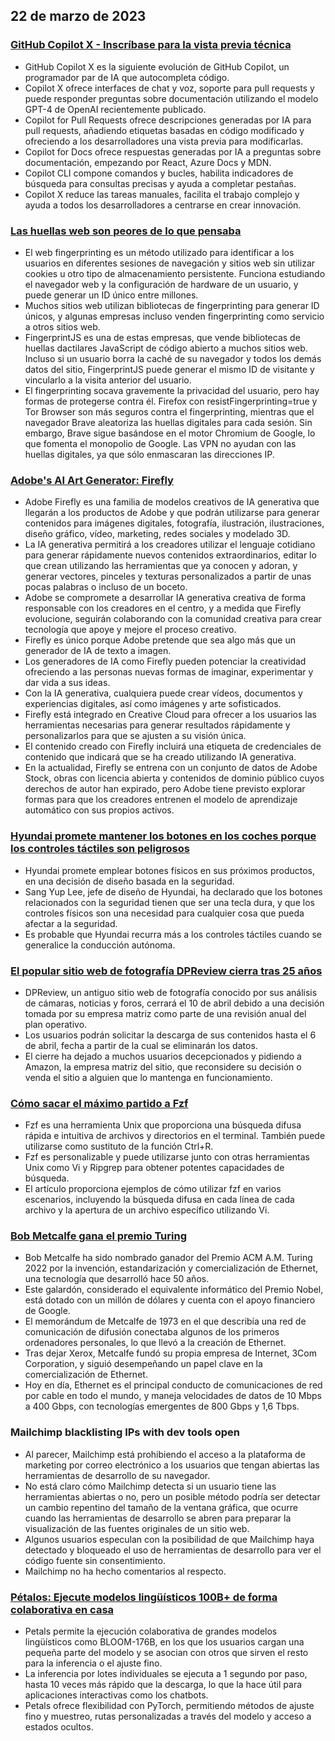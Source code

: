 

<CallToAction />

<Steps>

## 22 de marzo de 2023

### [GitHub Copilot X - Inscríbase para la vista previa técnica](https://github.blog/2023-03-22-github-copilot-x-the-ai-powered-developer-experience/?ref=hackernewsgpt.com)

- GitHub Copilot X es la siguiente evolución de GitHub Copilot, un programador par de IA que autocompleta código.
- Copilot X ofrece interfaces de chat y voz, soporte para pull requests y puede responder preguntas sobre documentación utilizando el modelo GPT-4 de OpenAI recientemente publicado.
- Copilot for Pull Requests ofrece descripciones generadas por IA para pull requests, añadiendo etiquetas basadas en código modificado y ofreciendo a los desarrolladores una vista previa para modificarlas.
- Copilot for Docs ofrece respuestas generadas por IA a preguntas sobre documentación, empezando por React, Azure Docs y MDN.
- Copilot CLI compone comandos y bucles, habilita indicadores de búsqueda para consultas precisas y ayuda a completar pestañas.
- Copilot X reduce las tareas manuales, facilita el trabajo complejo y ayuda a todos los desarrolladores a centrarse en crear innovación.

### [Las huellas web son peores de lo que pensaba](https://www.bitestring.com/posts/2023-03-19-web-fingerprinting-is-worse-than-I-thought.html?ref=hackernewsgpt.com)

- El web fingerprinting es un método utilizado para identificar a los usuarios en diferentes sesiones de navegación y sitios web sin utilizar cookies u otro tipo de almacenamiento persistente. Funciona estudiando el navegador web y la configuración de hardware de un usuario, y puede generar un ID único entre millones.
- Muchos sitios web utilizan bibliotecas de fingerprinting para generar ID únicos, y algunas empresas incluso venden fingerprinting como servicio a otros sitios web.
- FingerprintJS es una de estas empresas, que vende bibliotecas de huellas dactilares JavaScript de código abierto a muchos sitios web. Incluso si un usuario borra la caché de su navegador y todos los demás datos del sitio, FingerprintJS puede generar el mismo ID de visitante y vincularlo a la visita anterior del usuario.
- El fingerprinting socava gravemente la privacidad del usuario, pero hay formas de protegerse contra él. Firefox con resistFingerprinting=true y Tor Browser son más seguros contra el fingerprinting, mientras que el navegador Brave aleatoriza las huellas digitales para cada sesión. Sin embargo, Brave sigue basándose en el motor Chromium de Google, lo que fomenta el monopolio de Google. Las VPN no ayudan con las huellas digitales, ya que sólo enmascaran las direcciones IP.

### [Adobe's AI Art Generator: Firefly](https://www.adobe.com/sensei/generative-ai/firefly.html?ref=hackernewsgpt.com)

- Adobe Firefly es una familia de modelos creativos de IA generativa que llegarán a los productos de Adobe y que podrán utilizarse para generar contenidos para imágenes digitales, fotografía, ilustración, ilustraciones, diseño gráfico, vídeo, marketing, redes sociales y modelado 3D.
- La IA generativa permitirá a los creadores utilizar el lenguaje cotidiano para generar rápidamente nuevos contenidos extraordinarios, editar lo que crean utilizando las herramientas que ya conocen y adoran, y generar vectores, pinceles y texturas personalizados a partir de unas pocas palabras o incluso de un boceto.
- Adobe se compromete a desarrollar IA generativa creativa de forma responsable con los creadores en el centro, y a medida que Firefly evolucione, seguirán colaborando con la comunidad creativa para crear tecnología que apoye y mejore el proceso creativo.
- Firefly es único porque Adobe pretende que sea algo más que un generador de IA de texto a imagen.
- Los generadores de IA como Firefly pueden potenciar la creatividad ofreciendo a las personas nuevas formas de imaginar, experimentar y dar vida a sus ideas.
- Con la IA generativa, cualquiera puede crear vídeos, documentos y experiencias digitales, así como imágenes y arte sofisticados.
- Firefly está integrado en Creative Cloud para ofrecer a los usuarios las herramientas necesarias para generar resultados rápidamente y personalizarlos para que se ajusten a su visión única.
- El contenido creado con Firefly incluirá una etiqueta de credenciales de contenido que indicará que se ha creado utilizando IA generativa.
- En la actualidad, Firefly se entrena con un conjunto de datos de Adobe Stock, obras con licencia abierta y contenidos de dominio público cuyos derechos de autor han expirado, pero Adobe tiene previsto explorar formas para que los creadores entrenen el modelo de aprendizaje automático con sus propios activos.

### [Hyundai promete mantener los botones en los coches porque los controles táctiles son peligrosos](https://www.thedrive.com/news/hyundai-promises-to-keep-buttons-in-cars-because-touchscreen-controls-are-dangerous?ref=hackernewsgpt.com)

- Hyundai promete emplear botones físicos en sus próximos productos, en una decisión de diseño basada en la seguridad.
- Sang Yup Lee, jefe de diseño de Hyundai, ha declarado que los botones relacionados con la seguridad tienen que ser una tecla dura, y que los controles físicos son una necesidad para cualquier cosa que pueda afectar a la seguridad.
- Es probable que Hyundai recurra más a los controles táctiles cuando se generalice la conducción autónoma.

### [El popular sitio web de fotografía DPReview cierra tras 25 años](https://www.dpreview.com/news/5901145460/dpreview-com-to-close?ref=hackernewsgpt.com)

- DPReview, un antiguo sitio web de fotografía conocido por sus análisis de cámaras, noticias y foros, cerrará el 10 de abril debido a una decisión tomada por su empresa matriz como parte de una revisión anual del plan operativo.
- Los usuarios podrán solicitar la descarga de sus contenidos hasta el 6 de abril, fecha a partir de la cual se eliminarán los datos.
- El cierre ha dejado a muchos usuarios decepcionados y pidiendo a Amazon, la empresa matriz del sitio, que reconsidere su decisión o venda el sitio a alguien que lo mantenga en funcionamiento.

### [Cómo sacar el máximo partido a Fzf](https://andrew-quinn.me/fzf/?ref=hackernewsgpt.com)

- Fzf es una herramienta Unix que proporciona una búsqueda difusa rápida e intuitiva de archivos y directorios en el terminal. También puede utilizarse como sustituto de la función Ctrl+R.
- Fzf es personalizable y puede utilizarse junto con otras herramientas Unix como Vi y Ripgrep para obtener potentes capacidades de búsqueda.
- El artículo proporciona ejemplos de cómo utilizar fzf en varios escenarios, incluyendo la búsqueda difusa en cada línea de cada archivo y la apertura de un archivo específico utilizando Vi.

### [Bob Metcalfe gana el premio Turing](https://amturing.acm.org/?2023=&ref=hackernewsgpt.com)

- Bob Metcalfe ha sido nombrado ganador del Premio ACM A.M. Turing 2022 por la invención, estandarización y comercialización de Ethernet, una tecnología que desarrolló hace 50 años.
- Este galardón, considerado el equivalente informático del Premio Nobel, está dotado con un millón de dólares y cuenta con el apoyo financiero de Google.
- El memorándum de Metcalfe de 1973 en el que describía una red de comunicación de difusión conectaba algunos de los primeros ordenadores personales, lo que llevó a la creación de Ethernet.
- Tras dejar Xerox, Metcalfe fundó su propia empresa de Internet, 3Com Corporation, y siguió desempeñando un papel clave en la comercialización de Ethernet.
- Hoy en día, Ethernet es el principal conducto de comunicaciones de red por cable en todo el mundo, y maneja velocidades de datos de 10 Mbps a 400 Gbps, con tecnologías emergentes de 800 Gbps y 1,6 Tbps.

### Mailchimp blacklisting IPs with dev tools open

- Al parecer, Mailchimp está prohibiendo el acceso a la plataforma de marketing por correo electrónico a los usuarios que tengan abiertas las herramientas de desarrollo de su navegador.
- No está claro cómo Mailchimp detecta si un usuario tiene las herramientas abiertas o no, pero un posible método podría ser detectar un cambio repentino del tamaño de la ventana gráfica, que ocurre cuando las herramientas de desarrollo se abren para preparar la visualización de las fuentes originales de un sitio web.
- Algunos usuarios especulan con la posibilidad de que Mailchimp haya detectado y bloqueado el uso de herramientas de desarrollo para ver el código fuente sin consentimiento.
- Mailchimp no ha hecho comentarios al respecto.

### [Pétalos: Ejecute modelos lingüísticos 100B+ de forma colaborativa en casa](https://petals.ml/?ref=hackernewsgpt.com)

- Petals permite la ejecución colaborativa de grandes modelos lingüísticos como BLOOM-176B, en los que los usuarios cargan una pequeña parte del modelo y se asocian con otros que sirven el resto para la inferencia o el ajuste fino.
- La inferencia por lotes individuales se ejecuta a 1 segundo por paso, hasta 10 veces más rápido que la descarga, lo que la hace útil para aplicaciones interactivas como los chatbots.
- Petals ofrece flexibilidad con PyTorch, permitiendo métodos de ajuste fino y muestreo, rutas personalizadas a través del modelo y acceso a estados ocultos.

</Steps>
